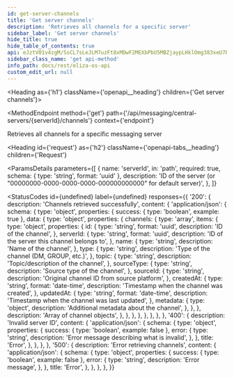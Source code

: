 ```yaml
---
id: get-server-channels
title: 'Get server channels'
description: 'Retrieves all channels for a specific server'
sidebar_label: 'Get server channels'
hide_title: true
hide_table_of_contents: true
api: eJztV01v4zgM/SsCL7sLeJLM7uzFt8xMDwF2MEXbPbU5MBZjaypLHklOmg383xeU7Dpo0ja7GPQ0RoD4g6RIPpJ62kPA0kN+CzV5jyV5yABLMsHDMgNJvnCqCcoayOGajPQCRS8qghVoRJQWaKRwVJDaEIs48o01niAD25BDtrCQkIMnI78kfcigQYc1BXLswh4M1gR5Wn8hIQPFyzYYKsjA0fdWOZKQB9dSBr6oqEbI9xB2Dav54JQpIYO1dTUGyKFtlYTuaRiLz8KuRagouQ7dMhknHz5auWOLT9cqrAksmu8Bm0arIgY0/ebZ4P7YFbv6RkXgAB2HHxT5KEdGkuM8HDv9nI9Jh6Nw1tb
sidebar_class_name: 'get api-method'
info_path: docs/rest/eliza-os-api
custom_edit_url: null
---
```



<Heading as={'h1'} className={'openapi__heading'} children={'Get server channels'}></Heading>

<MethodEndpoint
  method={'get'}
  path={'/api/messaging/central-servers/{serverId}/channels'}
  context={'endpoint'}
></MethodEndpoint>

Retrieves all channels for a specific messaging server

<Heading
  id={'request'}
  as={'h2'}
  className={'openapi-tabs__heading'}
  children={'Request'}
></Heading>

<ParamsDetails
  parameters={[
    {
      name: 'serverId',
      in: 'path',
      required: true,
      schema: { type: 'string', format: 'uuid' },
      description:
        'ID of the server (or "00000000-0000-0000-0000-000000000000" for default server)',
    },
  ]}
></ParamsDetails>

<StatusCodes
  id={undefined}
  label={undefined}
  responses={{
    '200': {
      description: 'Channels retrieved successfully',
      content: {
        'application/json': {
          schema: {
            type: 'object',
            properties: {
              success: { type: 'boolean', example: true },
              data: {
                type: 'object',
                properties: {
                  channels: {
                    type: 'array',
                    items: {
                      type: 'object',
                      properties: {
                        id: {
                          type: 'string',
                          format: 'uuid',
                          description: 'ID of the channel',
                        },
                        serverId: {
                          type: 'string',
                          format: 'uuid',
                          description: 'ID of the server this channel belongs to',
                        },
                        name: {
                          type: 'string',
                          description: 'Name of the channel',
                        },
                        type: {
                          type: 'string',
                          description: 'Type of the channel (DM, GROUP, etc.)',
                        },
                        topic: {
                          type: 'string',
                          description: 'Topic/description of the channel',
                        },
                        sourceType: {
                          type: 'string',
                          description: 'Source type of the channel',
                        },
                        sourceId: {
                          type: 'string',
                          description: 'Original channel ID from source platform',
                        },
                        createdAt: {
                          type: 'string',
                          format: 'date-time',
                          description: 'Timestamp when the channel was created',
                        },
                        updatedAt: {
                          type: 'string',
                          format: 'date-time',
                          description: 'Timestamp when the channel was last updated',
                        },
                        metadata: {
                          type: 'object',
                          description: 'Additional metadata about the channel',
                        },
                      },
                    },
                    description: 'Array of channel objects',
                  },
                },
              },
            },
          },
        },
      },
    },
    '400': {
      description: 'Invalid server ID',
      content: {
        'application/json': {
          schema: {
            type: 'object',
            properties: {
              success: { type: 'boolean', example: false },
              error: {
                type: 'string',
                description: 'Error message describing what is invalid',
              },
            },
            title: 'Error',
          },
        },
      },
    },
    '500': {
      description: 'Error retrieving channels',
      content: {
        'application/json': {
          schema: {
            type: 'object',
            properties: {
              success: { type: 'boolean', example: false },
              error: {
                type: 'string',
                description: 'Error message',
              },
            },
            title: 'Error',
          },
        },
      },
    },
  }}
></StatusCodes>
